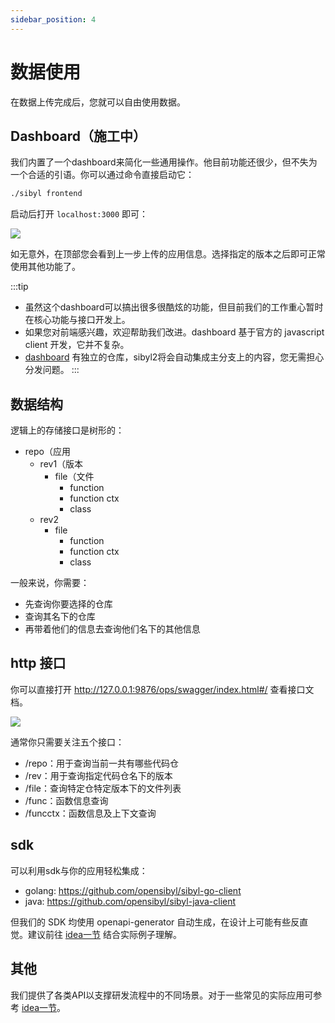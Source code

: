 ```yaml
---
sidebar_position: 4
---
```


# 数据使用

在数据上传完成后，您就可以自由使用数据。

## Dashboard（施工中）

我们内置了一个dashboard来简化一些通用操作。他目前功能还很少，但不失为一个合适的引语。你可以通过命令直接启动它：

```bash
./sibyl frontend
```

启动后打开 `localhost:3000` 即可：

![](https://user-images.githubusercontent.com/13421694/216641341-c01bbcd1-349f-4934-bd35-2fa6b2c48cb4.png)

如无意外，在顶部您会看到上一步上传的应用信息。选择指定的版本之后即可正常使用其他功能了。

:::tip
- 虽然这个dashboard可以搞出很多很酷炫的功能，但目前我们的工作重心暂时在核心功能与接口开发上。
- 如果您对前端感兴趣，欢迎帮助我们改进。dashboard 基于官方的 javascript client 开发，它并不复杂。
- [dashboard](https://github.com/opensibyl/sibyl-frontend) 有独立的仓库，sibyl2将会自动集成主分支上的内容，您无需担心分发问题。
:::

## 数据结构

逻辑上的存储接口是树形的：

- repo（应用
    - rev1（版本
        - file（文件
            - function
            - function ctx
            - class
    - rev2
        - file
            - function
            - function ctx
            - class

一般来说，你需要：

- 先查询你要选择的仓库
- 查询其名下的仓库
- 再带着他们的信息去查询他们名下的其他信息

## http 接口

你可以直接打开 http://127.0.0.1:9876/ops/swagger/index.html#/ 查看接口文档。

![](/img/usage-swagger.png)

通常你只需要关注五个接口：

- /repo：用于查询当前一共有哪些代码仓
- /rev：用于查询指定代码仓名下的版本
- /file：查询特定仓特定版本下的文件列表
- /func：函数信息查询
- /funcctx：函数信息及上下文查询

## sdk

可以利用sdk与你的应用轻松集成：

- golang: https://github.com/opensibyl/sibyl-go-client
- java: https://github.com/opensibyl/sibyl-java-client

但我们的 SDK 均使用 openapi-generator 自动生成，在设计上可能有些反直觉。建议前往 [idea一节](../../idea/idea-intro) 结合实际例子理解。

## 其他

我们提供了各类API以支撑研发流程中的不同场景。对于一些常见的实际应用可参考 [idea一节](../../idea/idea-intro)。
